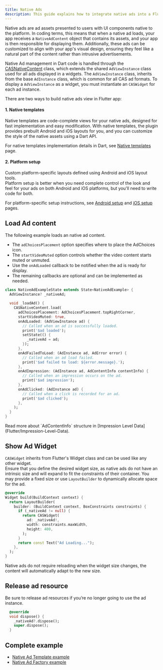 ```yaml
---
title: Native Ads
description: This guide explains how to integrate native ads into a Flutter app.
---
```


Native ads are ad assets presented to users with UI components native to the platform. In coding terms, this means that when a native ad loads, your app receives a `NativeAdContent` object that contains its assets, and your app is then responsible for displaying them. Additionally, these ads can be customized to align with your app's visual design, ensuring they feel like a natural part of the content rather than intrusive advertisements.

Native Ad management in Dart code is handled through the [CASNativeContent](https://pub.dev/documentation/clever_ads_solutions/latest/clever_ads_solutions/CASNativeContent-class.html) class, which extends the shared `AdViewInstance` class used for all ads displayed in a widgets. The `AdViewInstance` class, inherits from the base `AdInstance` class, which is common for all CAS ad formats. To display a `AdViewInstance` as a widget, you must instantiate an `CASWidget` for each ad instance. 

There are two ways to build native ads view in Flutter app:
#### 1. Native templates 
Native templates are code-complete views for your native ads, designed for fast implementation and easy modification. With native templates, the plugin provides prebuilt Android and iOS layouts for you, and you can customize the style of the native assets using a Dart API.

For native templates implementation details in Dart, see [Native templates](Flutter/Native-Ads-templates) page.

#### 2. Platform setup 
Custom platform-specific layouts defined using Android and iOS layout tools.  
Platform setup is better when you need complete control of the look and feel for your ads on both Android and iOS platforms, but you'll need to write code for both.

For platform-specific setup instructions, see [Android setup](Flutter/Native-Ads-Android-Setup) and [iOS setup](Flutter/Native-Ads-iOS-Setup) pages.

## Load Ad content
The following example loads an native ad content.
- The `adChoicesPlacement` option specifies where to place the AdChoices icon.
- The `startVideoMuted` option controls whether the video content starts muted or unmuted.
- Use the `onAdLoaded` callback to be notified when the ad is ready for display.
- The remaining callbacks are optional and can be implemented as needed.
```dart
class NativeAdExampleState extends State<NativeAdExample> {
  AdViewInstance? _nativeAd;
  
  void _loadAd() {
    CASNativeContent.load( 
      adChoicesPlacement: AdChoicesPlacement.topRightCorner,  
      startVideoMuted: true,
      onAdLoaded: (AdViewInstance ad) { 
        // Called when an ad is successfully loaded. 
        print('$ad loaded');  
        setState(() { 
          _nativeAd = ad;
        });
      },  
      onAdFailedToLoad: (AdInstance ad, AdError error) { 
        // Called when an ad load failed. 
        print('$ad failed to load: ${error.message}.'); 
      }, 
      onAdImpression: (AdInstance ad, AdContentInfo contentInfo) { 
        // Called when an impression occurs on the ad.  
        print('$ad impression');  
      },  
      onAdClicked: (AdInstance ad) {  
        // Called when a click is recorded for an ad.
        print('$ad clicked');  
      },
    ); 
  }
}
```

<Info>
Read more about `AdContentInfo` structure in [Impression Level Data](Flutter/Impression-Level-Data).
</Info>

## Show Ad Widget
`CASWidget` inherits from Flutter's Widget class and can be used like any other widget.  
Ensure that you define the desired widget size, as native ads do not have an intrinsic size and will expand to fit the constraints of their container. You may provide a fixed size or use `LayoutBuilder` to dynamically allocate space for the ad.
```dart
@override  
Widget build(BuildContext context) {  
  return LayoutBuilder(  
    builder: (BuildContext context, BoxConstraints constraints) {  
      if (_nativeAd != null) {  
        return CASWidget(  
          ad: _nativeAd!,  
          width: constraints.maxWidth,  
          height: 400,  
        );  
      }  
      return const Text("Ad Loading...");  
    },  
  );  
}
```
Native ads do not require reloading when the widget size changes, the content will automatically adapt to the new size.

## Release ad resource
Be sure to release ad resources if you’re no longer going to use the ad instance.
```dart
  @override
  void dispose() {
    _nativeAd?.dispose();
    super.dispose();
  }
```

## Complete example
- [Native Ad Template example](https://github.com/cleveradssolutions/CAS-Flutter/tree/main/example/lib/native_template_example.dart)
- [Native Ad Factory example](https://github.com/cleveradssolutions/CAS-Flutter/tree/main/example/lib/native_factory_example.dart)

